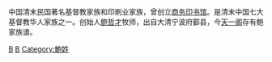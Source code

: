 中国清末民国著名基督教家族和印刷业家族，曾创立[[商务印书馆|商务印书馆]]。是清末中国七大基督教华人家族之一。创始人[[鲍哲才|鲍哲才]]牧师，出自大清宁波府鄞县，今[[天一阁|天一阁]]存有鲍家族谱。

[[Category:鄞县家族|B]]
[[Category:宁波裔上海人|B]]
[[Category:鮑姓|Category:鮑姓]]